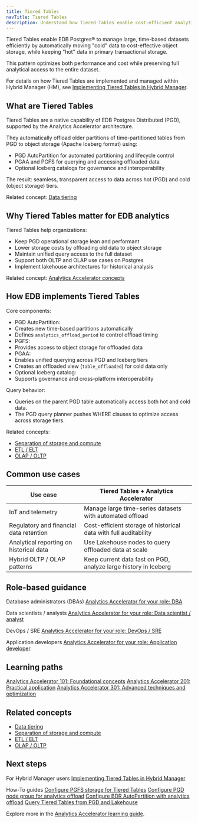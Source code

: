 ```yaml
---
title: Tiered Tables
navTitle: Tiered Tables
description: Understand how Tiered Tables enable cost-efficient analytics and data management with EDB Postgres Distributed (PGD) and the Analytics Accelerator.
---
```


Tiered Tables enable EDB Postgres® to manage large, time-based datasets efficiently by automatically moving "cold" data to cost-effective object storage, while keeping "hot" data in primary transactional storage.

This pattern optimizes both performance and cost while preserving full analytical access to the entire dataset.

For details on how Tiered Tables are implemented and managed within Hybrid Manager (HM), see [Implementing Tiered Tables in Hybrid Manager](edb-postgres-ai/hybrid-manager/analytics/tiered_tables).

## What are Tiered Tables

Tiered Tables are a native capability of EDB Postgres Distributed (PGD), supported by the Analytics Accelerator architecture.

They automatically offload older partitions of time-partitioned tables from PGD to object storage (Apache Iceberg format) using:

- PGD AutoPartition for automated partitioning and lifecycle control
- PGAA and PGFS for querying and accessing offloaded data
- Optional Iceberg catalogs for governance and interoperability

The result: seamless, transparent access to data across hot (PGD) and cold (object storage) tiers.

Related concept: [Data tiering](learn/explained/generic-concepts#data-tiering)

## Why Tiered Tables matter for EDB analytics

Tiered Tables help organizations:

- Keep PGD operational storage lean and performant
- Lower storage costs by offloading old data to object storage
- Maintain unified query access to the full dataset
- Support both OLTP and OLAP use cases on Postgres
- Implement lakehouse architectures for historical analysis

Related concept: [Analytics Accelerator concepts](learn/explained/analytics-concepts#edb-postgres-distributed-pgd-and-tiered-tables)

## How EDB implements Tiered Tables

Core components:

- PGD AutoPartition:
- Creates new time-based partitions automatically
- Defines `analytics_offload_period` to control offload timing
- PGFS:
- Provides access to object storage for offloaded data
- PGAA:
- Enables unified querying across PGD and Iceberg tiers
- Creates an offloaded view (`table_offloaded`) for cold data only
- Optional Iceberg catalog:
- Supports governance and cross-platform interoperability

Query behavior:

- Queries on the parent PGD table automatically access both hot and cold data.
- The PGD query planner pushes WHERE clauses to optimize access across storage tiers.

Related concepts:

- [Separation of storage and compute](learn/explained/generic-concepts#separation-of-storage-and-compute)
- [ETL / ELT](learn/explained/generic-concepts#etl--elt)
- [OLAP / OLTP](learn/explained/generic-concepts#olap--oltp)

## Common use cases

| Use case | Tiered Tables + Analytics Accelerator |
|----------|---------------------------------------|
| IoT and telemetry | Manage large time-series datasets with automated offload |
| Regulatory and financial data retention | Cost-efficient storage of historical data with full auditability |
| Analytical reporting on historical data | Use Lakehouse nodes to query offloaded data at scale |
| Hybrid OLTP / OLAP patterns | Keep current data fast on PGD, analyze large history in Iceberg |

## Role-based guidance

Database administrators (DBAs)
[Analytics Accelerator for your role: DBA](learn/personas#database-administrator-dba)

Data scientists / analysts
[Analytics Accelerator for your role: Data scientist / analyst](learn/personas#data-scientist--data-analyst)

DevOps / SRE
[Analytics Accelerator for your role: DevOps / SRE](learn/personas#devops-engineer--site-reliability-engineer-sre)

Application developers
[Analytics Accelerator for your role: Application developer](learn/personas#application-developer)

## Learning paths

[Analytics Accelerator 101: Foundational concepts](learn/paths/101)
[Analytics Accelerator 201: Practical application](learn/paths/201)
[Analytics Accelerator 301: Advanced techniques and optimization](learn/paths/301)

## Related concepts

- [Data tiering](learn/explained/generic-concepts#data-tiering)
- [Separation of storage and compute](learn/explained/generic-concepts#separation-of-storage-and-compute)
- [ETL / ELT](learn/explained/generic-concepts#etl--elt)
- [OLAP / OLTP](learn/explained/generic-concepts#olap--oltp)

## Next steps

For Hybrid Manager users
[Implementing Tiered Tables in Hybrid Manager](edb-postgres-ai/hybrid-manager/analytics/tiered_tables)

How-To guides
[Configure PGFS storage for Tiered Tables](edb-postgres-ai/hybrid-manager/analytics/learn/how-to/configure-tiered-pgfs)
[Configure PGD node group for analytics offload](edb-postgres-ai/hybrid-manager/analytics/learn/how-to/configure-tiered-offload)
[Configure BDR AutoPartition with analytics offload](edb-postgres-ai/hybrid-manager/analytics/learn/how-to/configure-tiered-autopartition)
[Query Tiered Tables from PGD and Lakehouse](edb-postgres-ai/hybrid-manager/analytics/learn/how-to/query-tiered-tables)

Explore more in the [Analytics Accelerator learning guide](edb-postgres-ai/hybrid-manager/analytics/learn/).
